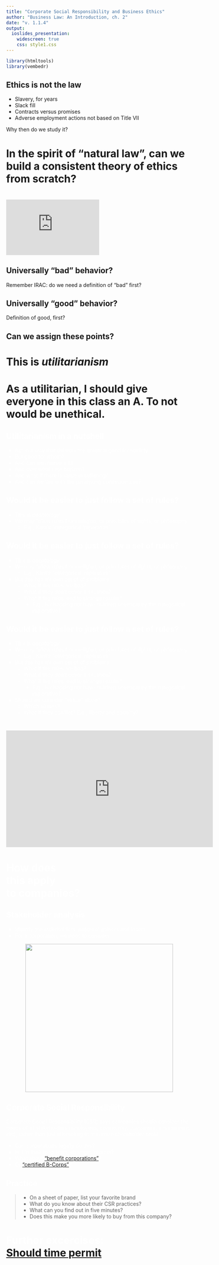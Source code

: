 ```yaml
---
title: "Corporate Social Responsibility and Business Ethics"
author: "Business Law: An Introduction, ch. 2"
date: "v. 1.1.4"
output: 
  ioslides_presentation:
    widescreen: true
    css: style1.css
---
```


```r
library(htmltools)
library(vembedr)
```

## Ethics is not the law

- Slavery, for years
- Slack fill
- Contracts versus promises
- Adverse employment actions not based on Title VII

Why then do we study it?


# In the spirit of "natural law", can we build a consistent theory of ethics from scratch?

# 
<iframe width=50%  src="https://www.youtube.com/embed/ut0ai4s4mjU" frameborder="0" allow="accelerometer; autoplay; encrypted-media; gyroscope; picture-in-picture" allowfullscreen></iframe>

## Universally "bad" behavior? {data-background=mark-rabe-zCJrolkwRyE-unsplash.jpg data-background-size=cover}
Remember IRAC: do we need a definition of "bad" first?


## Universally "good" behavior? {data-background=mark-rabe-zCJrolkwRyE-unsplash.jpg data-background-size=cover}
Definition of good, first?

## Can we assign these points? {data-background=mark-rabe-zCJrolkwRyE-unsplash.jpg data-background-size=cover}

# This is _utilitarianism_

# As a utilitarian, I should give everyone in this class an A. To not would be unethical.


## <span style="color:white"> Utilitarianism in a nutshell </span> {data-background=wouter-salari-6eZgtpXdlDk-unsplash.jpg data-background-size=cover}
<span style="color:white">
<ul>
<li> Act in a way that delivers the greatest good for society</li>
<li> But good for whom?</li>
<li> And can we measure it?</li>
<li> And over what time horizon?</li>
<li> And what if there is value in suffering?</li>
<li> And can we  live with the paralyzing consequences?</li>
</ul>
</span>

## Would it be easier to just follow a set of rules?
- This is _deontology_
- We may follow rules from religion, or principles of rights, or philosophy
    - E.g., Kant's "categorical imperative"
  
## Would it be easier to just follow a set of rules?
- This is _deontology_
- We may follow rules from religion, or principles of rights, or philosophy
    - E.g., Kant's "categorical imperative"
- But this has it's own set of of problems:
    - What if the rules are bad?
    - What if they don't cover a situation?
    - What if the rules lead to strange results?
        - E.g., is choosing not have children unethical by the categorical imperative?


## Would it be easier to just follow a set of rules?
- This is _deontology_
- We may follow rules from religion, or principles of rights, or philosophy
    - E.g., Kant's "categorical imperative"
- But this has it's own set of of problems:
    - What if the rules are bad?
    - What if they don't cover a situation?
    - What if the rules lead to strange results?
        - E.g., is choosing not have children unethical by the categorical imperative?
- Should we consider "virtue" alone?
    - Which virtues?
    - What if they conflict? E.g., liberty and equality?

#
<iframe width="560" height="315" src="https://www.youtube.com/embed/lDnO4nDA3kM?start=0&end=58" frameborder="0" allow="accelerometer; autoplay; encrypted-media; gyroscope; picture-in-picture" allowfullscreen></iframe>


# How does <br /> this  apply <br /> to companies? {data-background=sean-pollock-PhYq704ffdA-unsplash.jpg data-background-size=cover}

## Stakeholder analysis
- Identify the stakeholders: potential gainers and losers
- For a corporation, we need to consider

<center><img src="corporate_structure.jpg" height="400px" /> </center>


## Corporate Social Responsibility
Corporate Social Responsibility (CSR) says companies should consider the needs of all stakeholders (employees, community, customers, environment, etc), rather than just attempting to maximize shareholder profit

- Can corporations legally do this?
- Is it in their long-term, strategic interest?
- What about <a href="https://www.kingarthurflour.com/about/mission-impact">"benefit corporations"</a>?
- Or <a href="https://bcorporation.net/">"certified B-Corps"</a>?

## Practice
> - On a sheet of paper, list your favorite brand
> - What do you know about their CSR practices?
> - What can you find out in five minutes?
> - Does this make you more likely to buy from this company?

# Further excercises: <br /> <a href="s05-05-summary-and-exercises.html">Should time permit </a>

<!-- 'f' enable fullscreen mode -->

<!-- 'w' toggle widescreen mode -->

<!-- 'o' enable overview mode -->

<!-- 'h' enable code highlight mode -->

<!-- 'p' show presenter notes -->
